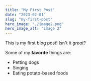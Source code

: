 ```yaml
---
title: "My First Post"
date: "2023-02-01"
slug: "my-first-post"
hero_image: "./image2.png"
hero_image_alt: "image 2"
---
```


This is my first blog post! Isn't it *great*?

Some of my **favorite** things are:

* Petting dogs
* Singing
* Eating potato-based foods